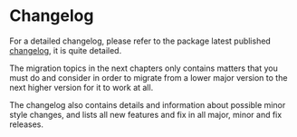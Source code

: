 # Changelog

For a detailed changelog, please refer to the package latest published
[changelog](https://pub.dev/packages/flex_color_scheme/changelog), it is quite detailed.

The migration topics in the next chapters only contains matters that you must do and consider
in order to migrate from a lower major version to the next higher version for it to work at all.

The changelog also contains details and information about possible minor style changes,
and lists all new features and fix in all major, minor and fix releases.